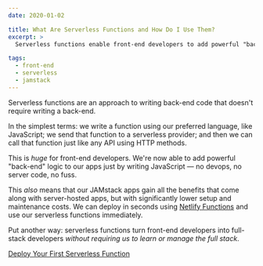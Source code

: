 ```yaml
---
date: 2020-01-02

title: What Are Serverless Functions and How Do I Use Them?
excerpt: >
  Serverless functions enable front-end developers to add powerful "back-end" logic to our apps just by writing JavaScript — no devops, no servers, just results.

tags:
  - front-end
  - serverless
  - jamstack
---
```


Serverless functions are an approach to writing back-end code that doesn't require writing a back-end.

In the simplest terms: we write a function using our preferred language, like JavaScript; we send that function to a serverless provider; and then we can call that function just like any API using HTTP methods.

This is _huge_ for front-end developers. We're now able to add powerful "back-end" logic to our apps just by writing JavaScript — no devops, no server code, no fuss.

This _also_ means that our JAMstack apps gain all the benefits that come along with server-hosted apps, but with significantly lower setup and maintenance costs. We can deploy in seconds using [Netlify Functions](https://www.netlify.com/products/functions/?utm_source=TKTK&utm_medium=serverless-intro-jl&utm_campaign=devex) and use our serverless functions immediately.

Put another way: serverless functions turn front-end developers into full-stack developers _without requiring us to learn or manage the full stack_.

[Deploy Your First Serverless Function](https://www.notion.so/Deploy-Your-First-Serverless-Function-bb2a9b89909e4d23be96422009d81d17)
